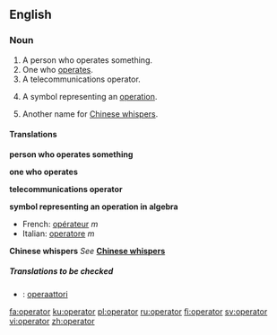 ==English==
===Noun===
{{wikipedia}}
{{en-noun}}

# A person who operates something.
# One who [[operate]]s.
# A telecommunications operator.
# {{algebra}} A symbol representing an [[operation]].
# Another name for [[Chinese whispers]].

====Translations====
'''person who operates something'''
{{top}}
{{mid}}
{{bottom}}

'''one who operates'''
{{top}}
{{mid}}
{{bottom}}

'''telecommunications operator'''
{{top}}
{{mid}}
{{bottom}}

'''symbol representing an operation in algebra'''
{{top}}
*French: [[opérateur]] ''m''
*Italian: [[operatore]] ''m''
{{mid}}
{{bottom}}
'''Chinese whispers'''
''See'' '''[[Chinese whispers]]'''

=====Translations to be checked=====
{{checktrans}}
*{{ttbc|Finnish}}: [[operaattori]]

[[fa:operator]]
[[ku:operator]]
[[pl:operator]]
[[ru:operator]]
[[fi:operator]]
[[sv:operator]]
[[vi:operator]]
[[zh:operator]]